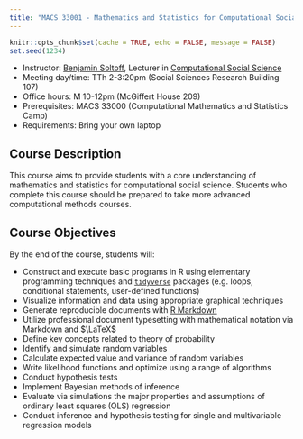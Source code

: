 ```yaml
---
title: "MACS 33001 - Mathematics and Statistics for Computational Social Science"
---
```


```r
knitr::opts_chunk$set(cache = TRUE, echo = FALSE, message = FALSE)
set.seed(1234)
```

* Instructor: [Benjamin Soltoff](http://www.bensoltoff.com), Lecturer in [Computational Social Science](http://macss.uchicago.edu)
* Meeting day/time: TTh 2-3:20pm (Social Sciences Research Building 107)
* Office hours: M 10-12pm (McGiffert House 209)
* Prerequisites: MACS 33000 (Computational Mathematics and Statistics Camp)
* Requirements: Bring your own laptop

## Course Description

This course aims to provide students with a core understanding of mathematics and statistics for computational social science. Students who complete this course should be prepared to take more advanced computational methods courses.

## Course Objectives

By the end of the course, students will:

* Construct and execute basic programs in R using elementary programming techniques and [`tidyverse`](http://tidyverse.org/) packages (e.g. loops, conditional statements, user-defined functions)
* Visualize information and data using appropriate graphical techniques
* Generate reproducible documents with [R Markdown](http://rmarkdown.rstudio.com/)
* Utilize professional document typesetting with mathematical notation via Markdown and $\LaTeX$
* Define key concepts related to theory of probability
* Identify and simulate random variables
* Calculate expected value and variance of random variables
* Write likelihood functions and optimize using a range of algorithms
* Conduct hypothesis tests
* Implement Bayesian methods of inference
* Evaluate via simulations the major properties and assumptions of ordinary least squares (OLS) regression
* Conduct inference and hypothesis testing for single and multivariable regression models
